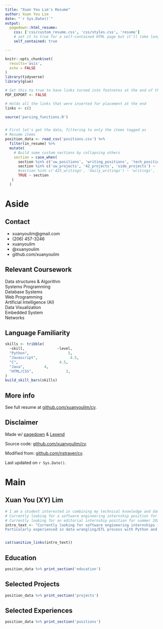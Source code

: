 ---
title: "Xuan You Lim's Resume"
author: Xuan You Lim
date: "`r Sys.Date()`"
output:
  pagedown::html_resume:
    css: ['css/custom_resume.css', 'css/styles.css', 'resume']
    # set it to true for a self-contained HTML page but it'll take longer to render
    self_contained: true

---


```{r, include=FALSE}
knitr::opts_chunk$set(
  results='asis', 
  echo = FALSE
)
library(tidyverse)
library(glue)

# Set this to true to have links turned into footnotes at the end of the document
PDF_EXPORT <- FALSE

# Holds all the links that were inserted for placement at the end
links <- c()

source('parsing_functions.R')


# First let's get the data, filtering to only the items tagged as
# Resume items
position_data <- read_csv('positions.csv') %>% 
  filter(in_resume) %>% 
  mutate(
    # Build some custom sections by collapsing others
    section = case_when(
      section %in% c('uw_positions', 'writing_positions', 'tech_positions') ~ 'positions', 
      section %in% c('uw_projects', '42_projects', 'side_projects') ~ 'projects',
      #section %in% c('425_writings', 'daily_writings') ~ 'writings', 
      TRUE ~ section
   )
  ) 

```


Aside
================================================================================


<!-- ![logo](beta_dist.png){width=100%} -->

Contact {#contact}
--------------------------------------------------------------------------------



- <i class="fa fa-envelope"></i> xuanyoulim@gmail.com
- <i class="fa fa-phone"></i> (206) 457-3246
- <i class="fa fa-linkedin"></i> xuanyoulim
- <i class="fa fa-twitter"></i> @xuanyoulim
- <i class="fa fa-github"></i> github.com/xuanyoulim
<!-- - <i class="fa fa-link"></i> [xuanyoulim.com](http://xuanyoulim.com/) -->
<!-- - <i class="fa fa-newspaper"></i> muckrack.com/xuanyoulim -->

Relevant Coursework {#coursework}
--------------------------------------------------------------------------------

Data structures & Algorithm<br>
Systems Programming<br>
Database Systems<br>
Web Programming<br>
Artificial Intelligence (AI)<br>
Data Visualization<br>
Embedded System<br>
Networks

Language Familiarity {#skills}
--------------------------------------------------------------------------------


```{r}
skills <- tribble(
  ~skill,               ~level,
  "Python",                  5,
  "Javascript",               4.5,
  "C",                   4.5,
  "Java",         4,
  "HTML/CSS",               3,
)
build_skill_bars(skills)
```



<!-- Open Source Contributions {#open-source} -->
<!-- -------------------------------------------------------------------------------- -->

<!-- All projects available at `github.com/nstrayer/<name>` -->


<!-- - `shinysense`: R package to use sensor data in Shiny apps -->
<!-- - `tuftesque`: Hugo theme (behind LiveFreeOrDichotomize.com) -->
<!-- - `slid3r`: D3 add-on for fully svg slider inputs -->


More info {#more-info}
--------------------------------------------------------------------------------

See full resume at [github.com/xuanyoulim/cv](https://github.com/xuanyoulim/cv/blob/master/full_resume.pdf).


Disclaimer {#disclaimer}
--------------------------------------------------------------------------------

Made w/ [pagedown](https://github.com/rstudio/pagedown) & [Lexend](https://lexend.com)

Source code: [github.com/xuanyoulim/cv](https://github.com/xuanyoulim/cv).

Modified from: [github.com/nstrayer/cv](https://github.com/nstrayer/cv).

Last updated on `r Sys.Date()`.




Main
================================================================================

Xuan You (XY) Lim {#title}
--------------------------------------------------------------------------------

```{r}
# I am a student interested in combining my technical knowledge and domain knowledge in journalism to improve news consumption experience. 
# Currently looking for a software engineering internship position for summer 2020 and/or academic year 2020-21. 
# Currently looking for an editorial internship position for summer 2020 and/or academic year 2020-21. 
intro_text <- "Currently looking for software engineering internships in 2021 & full time opportunities in 2022. 
Particularly experienced in data wrangling/ETL process with Python and data visualization with D3.js."


cat(sanitize_links(intro_text))
```



Education {data-icon=graduation-cap data-concise=true}
--------------------------------------------------------------------------------

```{r}
position_data %>% print_section('education')
```

Selected Projects {data-icon=file}
--------------------------------------------------------------------------------

```{r}
position_data %>% print_section('projects')
```


Selected Experiences {data-icon=briefcase}
--------------------------------------------------------------------------------

```{r}
position_data %>% print_section('positions')
```



<!-- Selected Writing {data-icon=newspaper} -->
<!-- -------------------------------------------------------------------------------- -->


<!-- ```{r} -->
<!-- position_data %>% print_section('writings') -->
<!-- ``` -->


